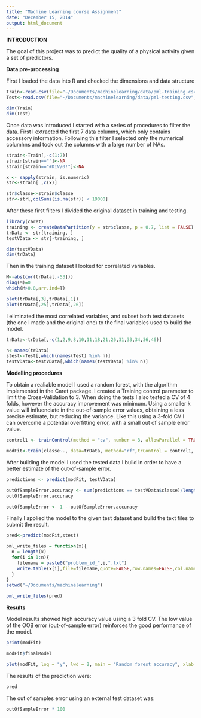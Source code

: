 ```yaml
---
title: "Machine Learning course Assignment"
date: "December 15, 2014"
output: html_document
---
```



**INTRODUCTION**

The goal of this project was to predict the quality of a physical activity given a set of predictors.

**Data pre-processing**

First I loaded the data into R and checked the dimensions and data structure

```r
Train<-read.csv(file="~/Documents/machinelearning/data/pml-training.csv", header=TRUE)
Test<-read.csv(file="~/Documents/machinelearning/data/pml-testing.csv", header=TRUE)

dim(Train)
dim(Test)

```

Once data was introduced I started with a series of procedures to filter the data. First I extracted the first 7 data columns, which only contains accessory information. Following this filter I selected only the numerical columhns and took out the columns with a large number of NAs.

```r
strain<-Train[,-c(1:7)]
strain[strain==""]<-NA
strain[strain=="#DIV/0!"]<-NA

x <- sapply(strain, is.numeric)
str<-strain[ ,c(x)]

str$classe<-strain$classe
str<-str[,colSums(is.na(str)) < 19000]
```

After these first filters I divided the original dataset in training and testing.

```r
library(caret)
training <- createDataPartition(y = str$classe, p = 0.7, list = FALSE)
trData <- str[training, ]
testVData <- str[-training, ]

dim(testVData)
dim(trData)

```

Then in the training dataset I looked for correlated variables. 

```r

M<-abs(cor(trData[,-53]))
diag(M)=0
which(M>0.8,arr.ind=T)

plot(trData[,3],trData[,1])
plot(trData[,25],trData[,26])
```

I eliminated the most correlated variables, and subset both test datasets (the one I made and the original one) to the final variables used to build the model.

```r
trData<-trData[,-c(1,2,9,8,10,11,18,21,26,31,33,34,36,46)]

n<-names(trData)
stest<-Test[,which(names(Test) %in% n)]
testVData<-testVData[,which(names(testVData) %in% n)]
```

**Modelling procedures**

To obtain a realiable model I used a random forest, with the algorithm implemented in the Caret package. I created a Training control parameter to limit the Cross-Validation to 3. When doing the tests I also tested a CV of 4 folds, however the accuracy improvement was minimum. Using a smaller k value will influenciate in the out-of-sample error values, obtaining a less precise estimate, but reducing the variance. Like this using a 3-fold CV I can overcome a potential overfitting error, with a small out of sample error value.


```r

control1 <- trainControl(method = "cv", number = 3, allowParallel = TRUE)

modFit<-train(classe~., data=trData, method="rf",trControl = control1, prox=FALSE)

```

After building the model I used the tested data I build in order to have a better estimate of the out-of-sample error.

```r
predictions <- predict(modFit, testVData)

outOfSampleError.accuracy <- sum(predictions == testVData$classe)/length(predictions)
outOfSampleError.accuracy

outOfSampleError <- 1 - outOfSampleError.accuracy
```

Finally I applied the model to the given test dataset and build the text files to submit the result.

```r
pred<-predict(modFit,stest)

pml_write_files = function(x){
  n = length(x)
  for(i in 1:n){
    filename = paste0("problem_id_",i,".txt")
    write.table(x[i],file=filename,quote=FALSE,row.names=FALSE,col.names=FALSE)
  }
}
setwd("~/Documents/machinelearning")

pml_write_files(pred)
```

**Results**

Model results showed high accuracy value using a 3 fold CV. The low value of the OOB error (out-of-sample error) reinforces the good performance of the model.

```r

print(modFit)

modFit$finalModel

plot(modFit, log = "y", lwd = 2, main = "Random forest accuracy", xlab = "Predictors", ylab = "Accuracy")

```

The results of the prediction were:

```r
pred
```

The out of samples error using an external test dataset was:

```r
outOfSampleError * 100
```

